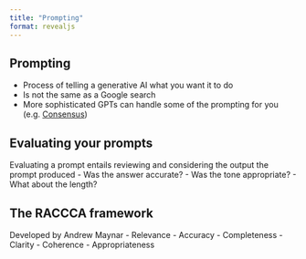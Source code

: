```yaml
---
title: "Prompting"
format: revealjs
---
```


## Prompting
- Process of telling a generative AI what you want it to do
- Is not the same as a Google search
- More sophisticated GPTs can handle some of the prompting for you (e.g. [Consensus](https://chatgpt.com/g/g-bo0FiWLY7-consensus))

## Evaluating your prompts
Evaluating a prompt entails reviewing and considering the output the prompt produced
- Was the answer accurate?
- Was the tone appropriate?
- What about the length?

## The RACCCA framework
Developed by Andrew Maynar
- Relevance
- Accuracy
- Completeness
- Clarity
- Coherence
- Appropriateness